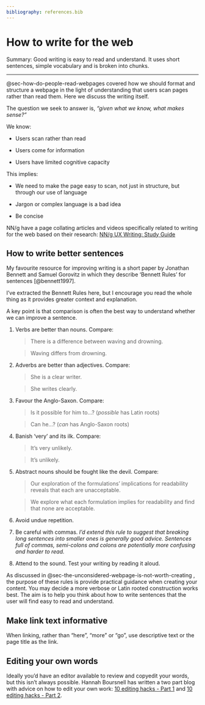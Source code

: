 ```yaml
---
bibliography: references.bib
---
```


# How to write for the web {#sec-how-to-write-for-the-web}

[Summary:]{.highlight} Good writing is easy to read and understand. It uses short sentences, simple vocabulary and is broken into chunks.

------------------------------------------------------------------------

@sec-how-do-people-read-webpages covered how we should format and structure a webpage in the light of understanding that users scan pages rather than read them. Here we discuss the writing itself.

The question we seek to answer is, *"given what we know, what makes sense?"*

We know:

-   Users scan rather than read

-   Users come for information

-   Users have limited cognitive capacity

This implies:

-   We need to make the page easy to scan, not just in structure, but through our use of language

-   Jargon or complex language is a bad idea

-   Be concise

NN/g have a page collating articles and videos specifically related to writing for the web based on their research: [NN/g UX Writing: Study Guide](https://www.nngroup.com/articles/ux-writing-study-guide/)

## How to write better sentences {#sec-how-to-write-better-sentences}

My favourite resource for improving writing is a short paper by Jonathan Bennett and Samuel Gorovitz in which they describe 'Bennett Rules' for sentences [@bennett1997].

I've extracted the Bennett Rules here, but I encourage you read the whole thing as it provides greater context and explanation.

A key point is that comparison is often the best way to understand whether we can improve a sentence.

1.  Verbs are better than nouns. Compare:

    > There is a difference between waving and drowning.

    > Waving differs from drowning.

2.  Adverbs are better than adjectives. Compare:

    > She is a clear writer.

    > She writes clearly.

3.  Favour the Anglo-Saxon. Compare:

    > Is it possible for him to...? (*possible* has Latin roots)

    > Can he...? (*can* has Anglo-Saxon roots)

4.  Banish 'very' and its ilk. Compare:

    > It's very unlikely.

    > It's unlikely.

5.  Abstract nouns should be fought like the devil. Compare:

    > Our exploration of the formulations' implications for readability reveals that each are unacceptable.

    > We explore what each formulation implies for readability and find that none are acceptable.

6.  Avoid undue repetition.

7.  Be careful with commas. *I'd extend this rule to suggest that breaking long sentences into smaller ones is generally good advice. Sentences full of commas, semi-colons and colons are potentially more confusing and harder to read.*

8.  Attend to the sound. Test your writing by reading it aloud.

As discussed in @sec-the-unconsidered-webpage-is-not-worth-creating , the purpose of these rules is provide practical guidance when creating your content. You may decide a more verbose or Latin rooted construction works best. The aim is to help you think about how to write sentences that the user will find easy to read and understand.

## Make link text informative {#sec-make-link-text-informative}

When linking, rather than "here", "more" or "go", use descriptive text or the page title as the link.

## Editing your own words {#sec-editing-your-own-words}

Ideally you'd have an editor available to review and copyedit your words, but this isn't always possible. Hannah Boursnell has written a two part blog with advice on how to edit your own work: [10 editing hacks - Part 1](https://www.hannahboursnell.com/blog/10editinghacks) and [10 editing hacks - Part 2](https://www.hannahboursnell.com/blog/10editinghacks2).
